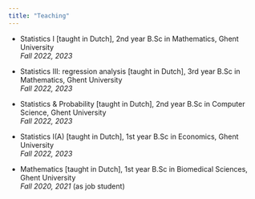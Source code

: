 ```yaml
---
title: "Teaching"
---
```


-   Statistics I \[taught in Dutch\], 2nd year B.Sc in Mathematics, Ghent University\
    *Fall 2022, 2023*

-   Statistics III: regression analysis \[taught in Dutch\], 3rd year B.Sc in Mathematics, Ghent University\
    *Fall 2022, 2023*

-   Statistics & Probability \[taught in Dutch\], 2nd year B.Sc in Computer Science, Ghent University\
    *Fall 2022, 2023*

-   Statistics I(A) \[taught in Dutch\], 1st year B.Sc in Economics, Ghent University\
    *Fall 2022, 2023*

-   Mathematics \[taught in Dutch\], 1st year B.Sc in Biomedical Sciences, Ghent University\
    *Fall 2020, 2021* (as job student)
